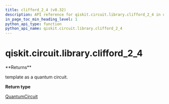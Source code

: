 ```yaml
---
title: clifford_2_4 (v0.32)
description: API reference for qiskit.circuit.library.clifford_2_4 in qiskit v0.32
in_page_toc_min_heading_level: 1
python_api_type: function
python_api_name: qiskit.circuit.library.clifford_2_4
---
```


<span id="qiskit-circuit-library-clifford-2-4" />

# qiskit.circuit.library.clifford\_2\_4

<Function id="qiskit.circuit.library.clifford_2_4" isDedicatedPage={true} github="https://github.com/qiskit/qiskit/tree/stable/0.18/qiskit/circuit/library/templates/clifford/clifford_2_4.py" signature="clifford_2_4()">
  **Returns**

  template as a quantum circuit.

  **Return type**

  [QuantumCircuit](qiskit.circuit.QuantumCircuit "qiskit.circuit.QuantumCircuit")
</Function>

